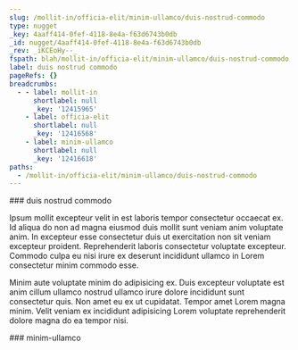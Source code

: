 ```yaml
---
slug: /mollit-in/officia-elit/minim-ullamco/duis-nostrud-commodo
type: nugget
_key: 4aaff414-0fef-4118-8e4a-f63d6743b0db
_id: nugget/4aaff414-0fef-4118-8e4a-f63d6743b0db
_rev: _iKCEoHy--_
fspath: blah/mollit-in/officia-elit/minim-ullamco/duis-nostrud-commodo.md
label: duis nostrud commodo
pageRefs: {}
breadcrumbs:
  - - label: mollit-in
      shortlabel: null
      _key: '12415965'
    - label: officia-elit
      shortlabel: null
      _key: '12416568'
    - label: minim-ullamco
      shortlabel: null
      _key: '12416618'
paths:
  - /mollit-in/officia-elit/minim-ullamco/duis-nostrud-commodo
---
```


<NuggetArea>
<Nugget slug="/mollit-in/officia-elit/minim-ullamco/duis-nostrud-commodo" type="nugget" _key="4aaff414-0fef-4118-8e4a-f63d6743b0db" _id="nugget/4aaff414-0fef-4118-8e4a-f63d6743b0db" _rev="_iKCEoHy--_" fspath="blah/mollit-in/officia-elit/minim-ullamco/duis-nostrud-commodo.md" label="duis nostrud commodo" paths="/mollit-in/officia-elit/minim-ullamco/duis-nostrud-commodo">
<NuggetBody>
### duis nostrud commodo

Ipsum mollit excepteur velit in est laboris tempor consectetur occaecat ex. Id aliqua do non ad magna eiusmod duis mollit sunt veniam anim voluptate anim. In excepteur esse consectetur duis ut exercitation non sit veniam excepteur proident. Reprehenderit laboris consectetur voluptate excepteur. Commodo culpa eu nisi irure ex deserunt incididunt ullamco in Lorem consectetur minim commodo esse.

Minim aute voluptate minim do adipisicing ex. Duis excepteur voluptate est anim cillum ullamco nostrud ullamco irure dolore incididunt sunt consectetur quis. Non amet eu ex ut cupidatat. Tempor amet Lorem magna minim. Velit veniam ex incididunt adipisicing Lorem voluptate reprehenderit dolore magna do ea tempor nisi.

</NuggetBody>
<Breadcrumbs>
<Crumbs>
<Crumb _key="12415965" label="mollit-in" /><Crumb _key="12416568" label="officia-elit" /><Crumb _key="12416618" label="minim-ullamco" />
</Crumbs>
</Breadcrumbs>
</Nugget>

<NuggetsInbound>
</NuggetsInbound>
<NuggetsOutbound>
</NuggetsOutbound>
</NuggetArea>
<PassagesInbound>
<Passage direction="inbound" type="passage" _key="12416618" _id="passage/12416618" _rev="_iKCEoHu--A" label="minim-ullamco" passage="minim-ullamco" fspath="blah/mollit-in/officia-elit/minim-ullamco" paths="/mollit-in/officia-elit/minim-ullamco" slug="/mollit-in/officia-elit/minim-ullamco">
<NuggetBody>
### minim-ullamco

</NuggetBody>
<Breadcrumbs>
<Crumbs>
<Crumb _key="12415965" label="mollit-in" /><Crumb _key="12416568" label="officia-elit" />
</Crumbs>
</Breadcrumbs>
</Passage>

</PassagesInbound>
<PassagesOutbound>
</PassagesOutbound>